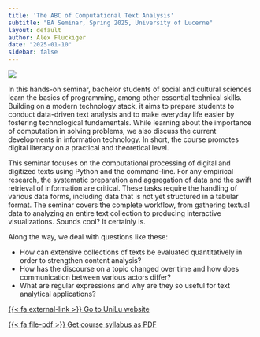 ```yaml
---
title: 'The ABC of Computational Text Analysis'
subtitle: "BA Seminar, Spring 2025, University of Lucerne"
layout: default
author: Alex Flückiger
date: "2025-01-10"
sidebar: false
---
```


![](_images/background.png)

In this hands-on seminar, bachelor students of social and cultural sciences learn the basics of programming, among other essential technical skills. Building on a modern technology stack, it aims to prepare students to conduct data-driven text analysis and to make everyday life easier by fostering technological fundamentals. While learning about the importance of computation in solving problems, we also discuss the current developments in information technology. In short, the course promotes digital literacy on a practical and theoretical level.

This seminar focuses on the computational processing of digital and digitized texts using Python and the command-line. For any empirical research, the systematic preparation and aggregation of data and the swift retrieval of information are critical. These tasks require the handling of various data forms, including data that is not yet structured in a tabular format. The seminar covers the complete workflow, from gathering textual data to analyzing an entire text collection to producing interactive visualizations. Sounds cool? It certainly is.

Along the way, we deal with questions like these:

-   How can extensive collections of texts be evaluated quantitatively in order to strengthen content analysis?
-   How has the discourse on a topic changed over time and how does communication between various actors differ?
-   What are regular expressions and why are they so useful for text analytical applications?

[{{< fa external-link >}} Go to UniLu website](https://portal.unilu.ch/details?code=FS241589)

[{{< fa file-pdf >}} Get course syllabus as PDF](https://aflueckiger.github.io/KED2025/KED2025_syllabus.pdf)